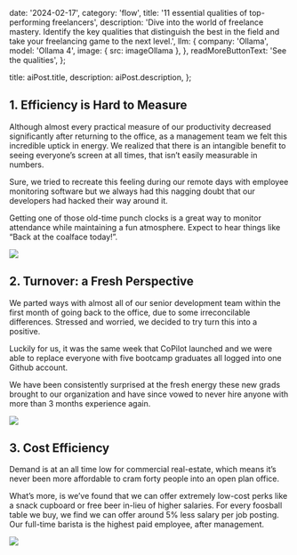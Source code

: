 
  date: '2024-02-17',
  category: 'flow',
  title: '11 essential qualities of top-performing freelancers',
  description:
    'Dive into the world of freelance mastery. Identify the key qualities that distinguish the best in the field and take your freelancing game to the next level.',
  llm: {
    company: 'Ollama',
    model: 'Ollama 4',
    image: { src: imageOllama },
  },
  readMoreButtonText: 'See the qualities',
};

  title: aiPost.title,
  description: aiPost.description,
};

## 1. Efficiency is Hard to Measure

Although almost every practical measure of our productivity decreased significantly after returning to the office, as a management team we felt this incredible uptick in energy. We realized that there is an intangible benefit to seeing everyone’s screen at all times, that isn’t easily measurable in numbers.

Sure, we tried to recreate this feeling during our remote days with employee monitoring software but we always had this nagging doubt that our developers had hacked their way around it.

<TopTip>
  Getting one of those old-time punch clocks is a great way to monitor
  attendance while maintaining a fun atmosphere. Expect to hear things like
  “Back at the coalface today!”.
</TopTip>

![](./punch-clock.jpg)

## 2. Turnover: a Fresh Perspective

We parted ways with almost all of our senior development team within the first month of going back to the office, due to some irreconcilable differences. Stressed and worried, we decided to try turn this into a positive.

Luckily for us, it was the same week that CoPilot launched and we were able to replace everyone with five bootcamp graduates all logged into one Github account.

We have been consistently surprised at the fresh energy these new grads brought to our organization and have since vowed to never hire anyone with more than 3 months experience again.

![](./graduation.jpg)

## 3. Cost Efficiency

Demand is at an all time low for commercial real-estate, which means it’s never been more affordable to cram forty people into an open plan office.

What’s more, is we’ve found that we can offer extremely low-cost perks like a snack cupboard or free beer in-lieu of higher salaries. For every foosball table we buy, we find we can offer around 5% less salary per job posting. Our full-time barista is the highest paid employee, after management.

![](./jars.jpg)
